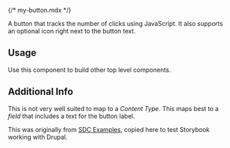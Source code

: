 {/* my-button.mdx */}


<Meta of={ButtonStories} />

<Title>Button</Title>

A button that tracks the number of clicks using JavaScript. It also supports an
optional icon right next to the button text.

## Usage

Use this component to build other top level components.

## Additional Info

This is not very well suited to map to a _Content Type_. This maps best to a
_field_ that includes a text for the button label.

This was originally from [SDC Examples](https://git.drupalcode.org/project/sdc_examples),
copied here to test Storybook working with Drupal.
